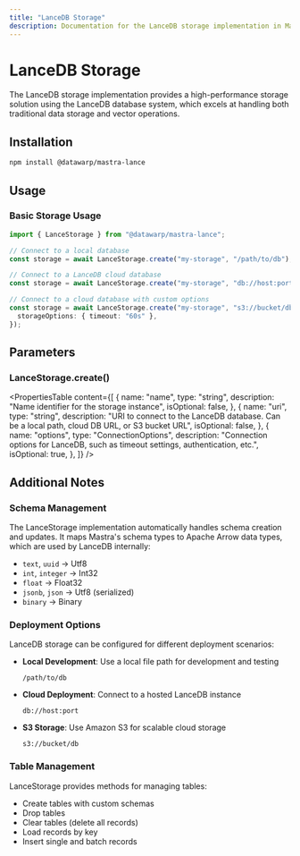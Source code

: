 ```yaml
---
title: "LanceDB Storage"
description: Documentation for the LanceDB storage implementation in Mastra.
---
```


# LanceDB Storage

The LanceDB storage implementation provides a high-performance storage solution using the LanceDB database system, which excels at handling both traditional data storage and vector operations.

## Installation

```bash
npm install @datawarp/mastra-lance
```

## Usage

### Basic Storage Usage

```typescript copy showLineNumbers
import { LanceStorage } from "@datawarp/mastra-lance";

// Connect to a local database
const storage = await LanceStorage.create("my-storage", "/path/to/db");

// Connect to a LanceDB cloud database
const storage = await LanceStorage.create("my-storage", "db://host:port");

// Connect to a cloud database with custom options
const storage = await LanceStorage.create("my-storage", "s3://bucket/db", {
  storageOptions: { timeout: "60s" },
});
```

## Parameters

### LanceStorage.create()

<PropertiesTable
  content={[
    {
      name: "name",
      type: "string",
      description: "Name identifier for the storage instance",
      isOptional: false,
    },
    {
      name: "uri",
      type: "string",
      description:
        "URI to connect to the LanceDB database. Can be a local path, cloud DB URL, or S3 bucket URL",
      isOptional: false,
    },
    {
      name: "options",
      type: "ConnectionOptions",
      description:
        "Connection options for LanceDB, such as timeout settings, authentication, etc.",
      isOptional: true,
    },
  ]}
/>

## Additional Notes

### Schema Management

The LanceStorage implementation automatically handles schema creation and updates. It maps Mastra's schema types to Apache Arrow data types, which are used by LanceDB internally:

- `text`, `uuid` → Utf8
- `int`, `integer` → Int32
- `float` → Float32
- `jsonb`, `json` → Utf8 (serialized)
- `binary` → Binary

### Deployment Options

LanceDB storage can be configured for different deployment scenarios:

- **Local Development**: Use a local file path for development and testing
  ```
  /path/to/db
  ```
- **Cloud Deployment**: Connect to a hosted LanceDB instance
  ```
  db://host:port
  ```
- **S3 Storage**: Use Amazon S3 for scalable cloud storage
  ```
  s3://bucket/db
  ```

### Table Management

LanceStorage provides methods for managing tables:

- Create tables with custom schemas
- Drop tables
- Clear tables (delete all records)
- Load records by key
- Insert single and batch records
